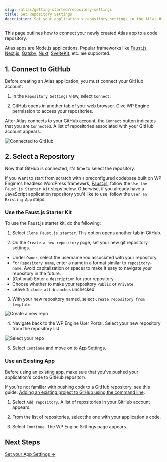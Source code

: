 ```yaml
---
slug: /atlas/getting-started/repository-settings
title: Set Repository Settings
description: Set your application's repository settings in the Atlas User Portal.
---
```


This page outlines how to connect your newly created Atlas app to a code repository.

Atlas apps are Node.js applications. Popular frameworks like [Faust.js](https://faustjs.org/), [Next.js](https://nextjs.org/), [Gatsby](https://www.gatsbyjs.com/), [Nuxt](https://nuxtjs.org/), [SvelteKit](https://kit.svelte.dev/), etc. are supported.

## 1. Connect to GitHub

Before creating an Atlas application, you must connect your GitHub account.

1. In the `Repository Settings` view, select `Connect`.

2. GitHub opens in another tab of your web browser. Give WP Engine permission to access your repositories.

After Atlas connects to your GitHub account, the `Connect` button indicates that you are `Connected`. A list of repositories associated with your GitHub account appears.

![Connected to GitHub](./assets/img/connect-to-github.png)

## 2. Select a Repository

Now that GitHub is connected, it's time to select the repository.

If you want to start from scratch with a preconfigured codebase built on WP Engine's headless WordPress framework, [Faust.js](https://faustjs.org/), follow the `Use the Faust.js Starter Kit` steps below. Otherwise, if you already have a JavaScript application repository you'd like to use, follow the `User an Existing App` steps.

### Use the Faust.js Starter Kit

To use the Faust.js starter kit, do the following:

1. Select `Clone Faust.js starter`. This option opens another tab in GitHub.

2. On the `Create a new repository` page, set your new git repository settings.

- Under `Owner`, select the username you associated with your repository.
- For `Repository name`, enter a name in a format similar to `repository-name`. Avoid capitalization or spaces to make it easy to navigate your repository in the future.
- (Optional) Enter a `description` for your repository.
- Choose whether to make your repository `Public` or `Private`.
- Leave `Include all branches` unchecked.

3. With your new repository named, select `Create repository from template`.

![Create a new repo](./assets/img/new-repo-screen.png)

4. Navigate back to the WP Engine User Portal. Select your new repository from the repository list.

![Select your repo](./assets/img/new-repo-screen.png)

5. Select `Continue` and move on to [App Settings](./app-settings).

### Use an Existing App

Before using an existing app, make sure that you've pushed your application's code to GitHub repository.

If you're not familiar with pushing code to a GitHub repository, see this guide: [Adding an existing project to GitHub using the command line](https://docs.github.com/en/get-started/importing-your-projects-to-github/importing-source-code-to-github/adding-an-existing-project-to-github-using-the-command-line).

1. Select `Add repository`. A list of repositories in your GitHub account appears.

1. From the list of repositories, select the one with your application's code.

1. Select `Continue`. The WP Engine Settings page appears.

## Next Steps

[Set your App Settings &#8594;](./app-settings)
